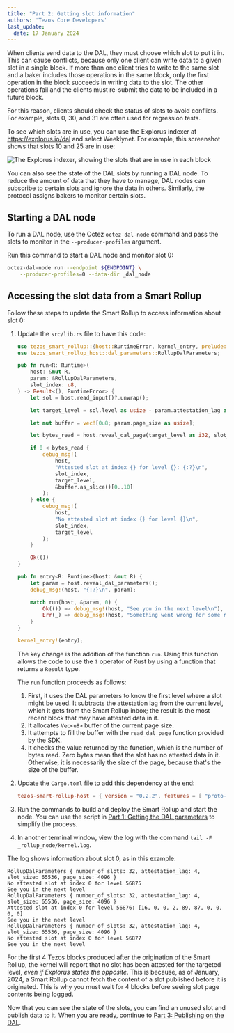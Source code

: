 ```yaml
---
title: "Part 2: Getting slot information"
authors: 'Tezos Core Developers'
last_update:
  date: 17 January 2024
---
```


When clients send data to the DAL, they must choose which slot to put it in.
This can cause conflicts, because only one client can write data to a given slot in a single block.
If more than one client tries to write to the same slot and a baker includes those operations in the same block, only the first operation in the block succeeds in writing data to the slot.
The other operations fail and the clients must re-submit the data to be included in a future block.

For this reason, clients should check the status of slots to avoid conflicts.
For example, slots 0, 30, and 31 are often used for regression tests.

To see which slots are in use, you can use the Explorus indexer at https://explorus.io/dal and select Weeklynet.
For example, this screenshot shows that slots 10 and 25 are in use:

![The Explorus indexer, showing the slots that are in use in each block](/img/tutorials/dal-explorus-slots.png)

You can also see the state of the DAL slots by running a DAL node.
To reduce the amount of data that they have to manage, DAL nodes can subscribe to certain slots and ignore the data in others.
Similarly, the protocol assigns bakers to monitor certain slots.

## Starting a DAL node

To run a DAL node, use the Octez `octez-dal-node` command and pass the slots to monitor in the `--producer-profiles` argument.

Run this command to start a DAL node and monitor slot 0:

```bash
octez-dal-node run --endpoint ${ENDPOINT} \
    --producer-profiles=0 --data-dir _dal_node
```

## Accessing the slot data from a Smart Rollup

Follow these steps to update the Smart Rollup to access information about slot 0:

1. Update the `src/lib.rs` file to have this code:

   ```rust
   use tezos_smart_rollup::{host::RuntimeError, kernel_entry, prelude::*};
   use tezos_smart_rollup_host::dal_parameters::RollupDalParameters;

   pub fn run<R: Runtime>(
       host: &mut R,
       param: &RollupDalParameters,
       slot_index: u8,
   ) -> Result<(), RuntimeError> {
       let sol = host.read_input()?.unwrap();

       let target_level = sol.level as usize - param.attestation_lag as usize;

       let mut buffer = vec![0u8; param.page_size as usize];

       let bytes_read = host.reveal_dal_page(target_level as i32, slot_index, 0, &mut buffer)?;

       if 0 < bytes_read {
           debug_msg!(
               host,
               "Attested slot at index {} for level {}: {:?}\n",
               slot_index,
               target_level,
               &buffer.as_slice()[0..10]
           );
       } else {
           debug_msg!(
               host,
               "No attested slot at index {} for level {}\n",
               slot_index,
               target_level
           );
       }

       Ok(())
   }

   pub fn entry<R: Runtime>(host: &mut R) {
       let param = host.reveal_dal_parameters();
       debug_msg!(host, "{:?}\n", param);

       match run(host, &param, 0) {
           Ok(()) => debug_msg!(host, "See you in the next level\n"),
           Err(_) => debug_msg!(host, "Something went wrong for some reasons"),
       }
   }

   kernel_entry!(entry);
   ```

   The key change is the addition of the function `run`.
   Using this function allows the code to use the `?` operator of Rust by using a function that returns a `Result` type.

   The `run` function proceeds as follows:

      1. First, it uses the DAL parameters to know the first level where a slot might be used.
      It subtracts the attestation lag from the current level, which it gets from the Smart Rollup inbox; the result is the most recent block that may have attested data in it.
      1. It allocates `Vec<u8>` buffer of the current page size.
      1. It attempts to fill the buffer with the `read_dal_page` function provided
      by the SDK.
      1. It checks the value returned by the function, which is the number of bytes
      read.
      Zero bytes mean that the slot has no attested data in it.
      Otherwise, it is necessarily the size of the page, because that's the size of the buffer.

1. Update the `Cargo.toml` file to add this dependency at the end:

   ```toml
   tezos-smart-rollup-host = { version = "0.2.2", features = [ "proto-alpha" ] }
   ```

1. Run the commands to build and deploy the Smart Rollup and start the node.
You can use the script in [Part 1: Getting the DAL parameters](./get-dal-params) to simplify the process.

1. In another terminal window, view the log with the command `tail -F _rollup_node/kernel.log`.

The log shows information about slot 0, as in this example:

```
RollupDalParameters { number_of_slots: 32, attestation_lag: 4, slot_size: 65536, page_size: 4096 }
No attested slot at index 0 for level 56875
See you in the next level
RollupDalParameters { number_of_slots: 32, attestation_lag: 4, slot_size: 65536, page_size: 4096 }
Attested slot at index 0 for level 56876: [16, 0, 0, 2, 89, 87, 0, 0, 0, 0]
See you in the next level
RollupDalParameters { number_of_slots: 32, attestation_lag: 4, slot_size: 65536, page_size: 4096 }
No attested slot at index 0 for level 56877
See you in the next level
```

For the first 4 Tezos blocks produced after the origination of the Smart Rollup, the kernel will report that no slot has been attested for the targeted level, _even if Explorus states the opposite_.
This is because, as of January, 2024, a Smart Rollup cannot fetch the content of a slot published before it is originated.
This is why you must wait for 4 blocks before seeing slot page contents being
logged.

Now that you can see the state of the slots, you can find an unused slot and publish data to it.
When you are ready, continue to [Part 3: Publishing on the DAL](./publishing-on-the-dal).
